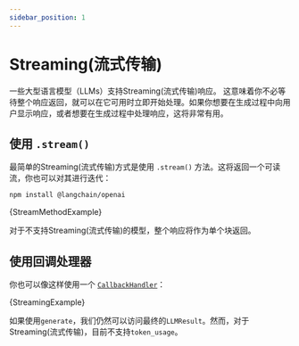 ```yaml
---
sidebar_position: 1
---
```

# Streaming(流式传输)


一些大型语言模型（LLMs）支持Streaming(流式传输)响应。
这意味着你不必等待整个响应返回，就可以在它可用时立即开始处理。如果你想要在生成过程中向用户显示响应，或者想要在生成过程中处理响应，这将非常有用。

## 使用 `.stream()`


最简单的Streaming(流式传输)方式是使用 `.stream()` 方法。这将返回一个可读流，你也可以对其进行迭代：



<IntegrationInstallTooltip></IntegrationInstallTooltip>

```bash npm2yarn
npm install @langchain/openai
```

<CodeBlock language="typescript">{StreamMethodExample}</CodeBlock>

对于不支持Streaming(流式传输)的模型，整个响应将作为单个块返回。

## 使用回调处理器

你也可以像这样使用一个 [`CallbackHandler`](https://github.com/langchain-ai/langchainjs/blob/main/langchain/src/callbacks/base.ts)：


<CodeBlock language="typescript">{StreamingExample}</CodeBlock>

如果使用`generate`，我们仍然可以访问最终的`LLMResult`。然而，对于Streaming(流式传输)，目前不支持`token_usage`。







